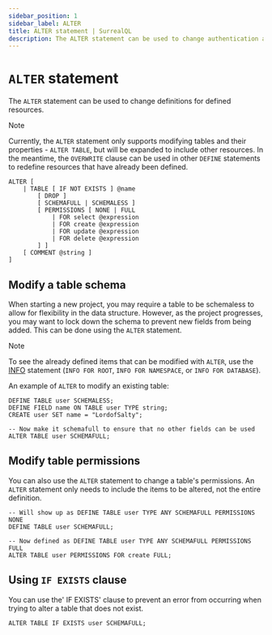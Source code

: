 ```yaml
---
sidebar_position: 1
sidebar_label: ALTER
title: ALTER statement | SurrealQL
description: The ALTER statement can be used to change authentication access and behaviour, global parameters, table configurations, table events, schema definitions, and indexes.
---
```


# `ALTER` statement

<Since v="v2.0.0" />

The `ALTER` statement can be used to change definitions for defined resources.


> [!NOTE]
> Currently, the `ALTER` statement only supports modifying tables and their properties - `ALTER TABLE`, but will be expanded to include other resources. In the meantime, the `OVERWRITE` clause can be used in other `DEFINE` statements to redefine resources that have already been defined.

```syntax title="SurrealQL Syntax"
ALTER [
	| TABLE [ IF NOT EXISTS ] @name
		[ DROP ]
		[ SCHEMAFULL | SCHEMALESS ]
		[ PERMISSIONS [ NONE | FULL
			| FOR select @expression
			| FOR create @expression
			| FOR update @expression
			| FOR delete @expression
		] ]
    [ COMMENT @string ]
]
```

## Modify a table schema

When starting a new project, you may require a table to be schemaless to allow for flexibility in the data structure. However, as the project progresses, you may want to lock down the schema to prevent new fields from being added. This can be done using the `ALTER` statement.

> [!NOTE]
> To see the already defined items that can be modified with `ALTER`, use the [INFO](/docs/surrealql/statements/info) statement (`INFO FOR ROOT`, `INFO FOR NAMESPACE`, or `INFO FOR DATABASE`).

An example of `ALTER` to modify an existing table:
```surql
DEFINE TABLE user SCHEMALESS;
DEFINE FIELD name ON TABLE user TYPE string;
CREATE user SET name = "LordofSalty";

-- Now make it schemafull to ensure that no other fields can be used
ALTER TABLE user SCHEMAFULL;
```

## Modify table permissions

You can also use the `ALTER` statement to change a table's permissions. An `ALTER` statement only needs to include the items to be altered, not the entire definition.

```surql
-- Will show up as DEFINE TABLE user TYPE ANY SCHEMAFULL PERMISSIONS NONE
DEFINE TABLE user SCHEMAFULL;

-- Now defined as DEFINE TABLE user TYPE ANY SCHEMAFULL PERMISSIONS FULL
ALTER TABLE user PERMISSIONS FOR create FULL;
```

## Using `IF EXISTS` clause

You can use the' IF EXISTS' clause to prevent an error from occurring when trying to alter a table that does not exist.

```surql
ALTER TABLE IF EXISTS user SCHEMAFULL;
```
